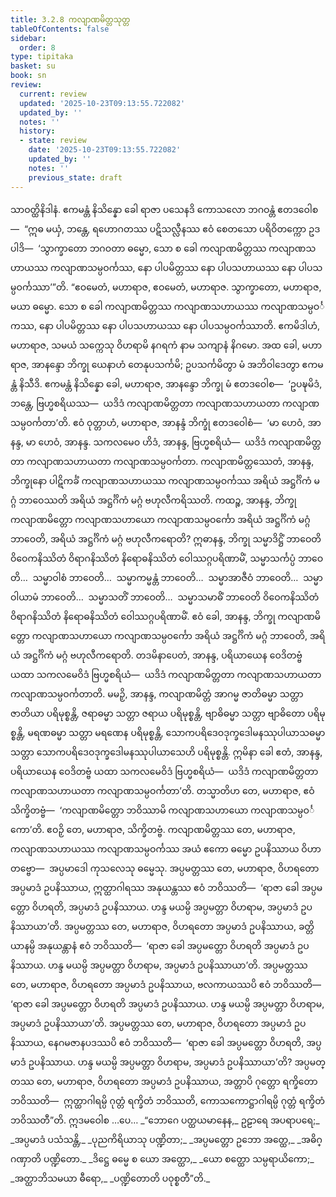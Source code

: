 ```yaml
---
title: 3.2.8 ကလျာဏမိတ္တသုတ္တ
tableOfContents: false
sidebar:
  order: 8
type: tipitaka
basket: su
book: sn
review:
  current: review
  updated: '2025-10-23T09:13:55.722082'
  updated_by: ''
  notes: ''
  history:
  - state: review
    date: '2025-10-23T09:13:55.722082'
    updated_by: ''
    notes: ''
    previous_state: draft
---
```



<ReviewStatus review={frontmatter.review} showDetails={true} />

<HypothesisAnnotation frontmatter={frontmatter} />

<DynamicBreadcrumb />

<Division number="129" book="sn" e="ch" v="18" p="299">

<Paragraph number="683" book="sn">
သာဝတ္ထိနိဒါနံ. ဧကမန္တံ နိသိန္နော ခေါ ရာဇာ ပသေနဒိ ကောသလော ဘဂဝန္တံ ဧတဒဝေါစ—  “ဣဓ မယှံ, ဘန္တေ, ရဟောဂတဿ ပဋိသလ္လီနဿ ဧဝံ စေတသော ပရိဝိတက္ကော ဥဒပါဒိ—  ‘သွာက္ခာတော ဘဂဝတာ ဓမ္မော, သော စ ခေါ ကလျာဏမိတ္တဿ ကလျာဏသဟာယဿ ကလျာဏသမ္ပဝင်္ကဿ, နော ပါပမိတ္တဿ နော ပါပသဟာယဿ နော ပါပသမ္ပဝင်္ကဿာ’”တိ.
</Paragraph>

<Paragraph number="684" book="sn">
“ဧဝမေတံ, မဟာရာဇ, ဧဝမေတံ, မဟာရာဇ. သွာက္ခာတော, မဟာရာဇ, မယာ ဓမ္မော. သော စ ခေါ ကလျာဏမိတ္တဿ ကလျာဏသဟာယဿ ကလျာဏသမ္ပဝင်္ကဿ, နော ပါပမိတ္တဿ နော ပါပသဟာယဿ နော ပါပသမ္ပဝင်္ကဿာတိ.
</Paragraph>

<Paragraph number="685" book="sn">
ဧကမိဒါဟံ, မဟာရာဇ, သမယံ သက္ကေသု ဝိဟရာမိ နဂရကံ နာမ သကျာနံ နိဂမော. အထ ခေါ, မဟာရာဇ, အာနန္ဒော ဘိက္ခု ယေနာဟံ တေနုပသင်္ကမိ; ဥပသင်္ကမိတွာ မံ အဘိဝါဒေတွာ ဧကမန္တံ နိသီဒိ. ဧကမန္တံ နိသိန္နော ခေါ, မဟာရာဇ, အာနန္ဒော ဘိက္ခု မံ ဧတဒဝေါစ—  ‘ဥပဍ္ဎမိဒံ, ဘန္တေ, ဗြဟ္မစရိယဿ—  ယဒိဒံ ကလျာဏမိတ္တတာ ကလျာဏသဟာယတာ ကလျာဏသမ္ပဝင်္ကတာ’တိ.
</Paragraph>

<Paragraph number="686" book="sn">
ဧဝံ ဝုတ္တာဟံ, မဟာရာဇ, အာနန္ဒံ ဘိက္ခုံ ဧတဒဝေါစံ—  ‘မာ ဟေဝံ, အာနန္ဒ, မာ ဟေဝံ, အာနန္ဒ. သကလမေဝ ဟိဒံ, အာနန္ဒ, ဗြဟ္မစရိယံ—  ယဒိဒံ ကလျာဏမိတ္တတာ ကလျာဏသဟာယတာ ကလျာဏသမ္ပဝင်္ကတာ. ကလျာဏမိတ္တဿေတံ, အာနန္ဒ, ဘိက္ခုနော ပါဋိကင်္ခံ ကလျာဏသဟာယဿ ကလျာဏသမ္ပဝင်္ကဿ အရိယံ အဋ္ဌင်္ဂိကံ မဂ္ဂံ ဘာဝေဿတိ အရိယံ အဋ္ဌင်္ဂိကံ မဂ္ဂံ ဗဟုလီကရိဿတိ.
</Paragraph>

<Paragraph number="687" book="sn">
ကထဉ္စ, အာနန္ဒ, ဘိက္ခု ကလျာဏမိတ္တော ကလျာဏသဟာယော ကလျာဏသမ္ပဝင်္ကော အရိယံ အဋ္ဌင်္ဂိကံ မဂ္ဂံ ဘာဝေတိ, အရိယံ အဋ္ဌင်္ဂိကံ မဂ္ဂံ ဗဟုလီကရောတိ? ဣဓာနန္ဒ, ဘိက္ခု သမ္မာဒိဋ္ဌိံ ဘာဝေတိ ဝိဝေကနိဿိတံ ဝိရာဂနိဿိတံ နိရောဓနိဿိတံ ဝေါဿဂ္ဂပရိဏာမိံ, သမ္မာသင်္ကပ္ပံ ဘာဝေတိ…  သမ္မာဝါစံ ဘာဝေတိ…  သမ္မာကမ္မန္တံ ဘာဝေတိ…  သမ္မာအာဇီဝံ ဘာဝေတိ…  သမ္မာဝါယာမံ ဘာဝေတိ…  သမ္မာသတိံ ဘာဝေတိ…  သမ္မာသမာဓိံ ဘာဝေတိ ဝိဝေကနိဿိတံ ဝိရာဂနိဿိတံ နိရောဓနိဿိတံ ဝေါဿဂ္ဂပရိဏာမိံ. ဧဝံ ခေါ, အာနန္ဒ, ဘိက္ခု ကလျာဏမိတ္တော ကလျာဏသဟာယော ကလျာဏသမ္ပဝင်္ကော အရိယံ အဋ္ဌင်္ဂိကံ မဂ္ဂံ ဘာဝေတိ, အရိယံ အဋ္ဌင်္ဂိကံ မဂ္ဂံ ဗဟုလီကရောတိ. တဒမိနာပေတံ, အာနန္ဒ, ပရိယာယေန ဝေဒိတဗ္ဗံ ယထာ သကလမေဝိဒံ ဗြဟ္မစရိယံ—  ယဒိဒံ ကလျာဏမိတ္တတာ ကလျာဏသဟာယတာ ကလျာဏသမ္ပဝင်္ကတာတိ.
</Paragraph>

<Paragraph number="688" book="sn">
မမဉှိ, အာနန္ဒ, ကလျာဏမိတ္တံ အာဂမ္မ ဇာတိဓမ္မာ သတ္တာ ဇာတိယာ ပရိမုစ္စန္တိ, ဇရာဓမ္မာ သတ္တာ ဇရာယ ပရိမုစ္စန္တိ, ဗျာဓိဓမ္မာ သတ္တာ ဗျာဓိတော ပရိမုစ္စန္တိ, မရဏဓမ္မာ သတ္တာ မရဏေန ပရိမုစ္စန္တိ, သောကပရိဒေဝဒုက္ခဒေါမနဿုပါယာသဓမ္မာ သတ္တာ သောကပရိဒေဝဒုက္ခဒေါမနဿုပါယာသေဟိ ပရိမုစ္စန္တိ. ဣမိနာ ခေါ ဧတံ, အာနန္ဒ, ပရိယာယေန ဝေဒိတဗ္ဗံ ယထာ သကလမေဝိဒံ ဗြဟ္မစရိယံ—  ယဒိဒံ ကလျာဏမိတ္တတာ ကလျာဏသဟာယတာ ကလျာဏသမ္ပဝင်္ကတာ’တိ.
</Paragraph>

<Paragraph number="689" book="sn">
တသ္မာတိဟ တေ, မဟာရာဇ, ဧဝံ သိက္ခိတဗ္ဗံ—  ‘ကလျာဏမိတ္တော ဘဝိဿာမိ ကလျာဏသဟာယော ကလျာဏသမ္ပဝင်္ကော’တိ. ဧဝဉှိ တေ, မဟာရာဇ, သိက္ခိတဗ္ဗံ.
</Paragraph>

<Paragraph number="690" book="sn">
ကလျာဏမိတ္တဿ တေ, မဟာရာဇ, ကလျာဏသဟာယဿ ကလျာဏသမ္ပဝင်္ကဿ အယံ ဧကော ဓမ္မော ဥပနိဿာယ ဝိဟာတဗ္ဗော—  အပ္ပမာဒေါ ကုသလေသု ဓမ္မေသု.
</Paragraph>

<Paragraph number="691" book="sn">
အပ္ပမတ္တဿ တေ, မဟာရာဇ, ဝိဟရတော အပ္ပမာဒံ ဥပနိဿာယ, ဣတ္ထာဂါရဿ အနုယန္တဿ ဧဝံ ဘဝိဿတိ—  ‘ရာဇာ ခေါ အပ္ပမတ္တော ဝိဟရတိ, အပ္ပမာဒံ ဥပနိဿာယ. ဟန္ဒ မယမ္ပိ အပ္ပမတ္တာ ဝိဟရာမ, အပ္ပမာဒံ ဥပနိဿာယာ’တိ.
</Paragraph>

<Paragraph number="692" book="sn">
အပ္ပမတ္တဿ တေ, မဟာရာဇ, ဝိဟရတော အပ္ပမာဒံ ဥပနိဿာယ, ခတ္တိယာနမ္ပိ အနုယန္တာနံ ဧဝံ ဘဝိဿတိ—  ‘ရာဇာ ခေါ အပ္ပမတ္တော ဝိဟရတိ အပ္ပမာဒံ ဥပနိဿာယ. ဟန္ဒ မယမ္ပိ အပ္ပမတ္တာ ဝိဟရာမ, အပ္ပမာဒံ ဥပနိဿာယာ’တိ.
</Paragraph>

<Paragraph number="693" book="sn">
အပ္ပမတ္တဿ တေ, မဟာရာဇ, ဝိဟရတော အပ္ပမာဒံ ဥပနိဿာယ, ဗလကာယဿပိ ဧဝံ ဘဝိဿတိ—  ‘ရာဇာ ခေါ အပ္ပမတ္တော ဝိဟရတိ အပ္ပမာဒံ ဥပနိဿာယ. ဟန္ဒ မယမ္ပိ အပ္ပမတ္တာ ဝိဟရာမ, အပ္ပမာဒံ ဥပနိဿာယာ’တိ.
</Paragraph>

<Paragraph number="694" book="sn">
အပ္ပမတ္တဿ တေ, မဟာရာဇ, ဝိဟရတော အပ္ပမာဒံ ဥပနိဿာယ, နေဂမဇာနပဒဿပိ ဧဝံ ဘဝိဿတိ—  ‘ရာဇာ ခေါ အပ္ပမတ္တော ဝိဟရတိ, အပ္ပမာဒံ ဥပနိဿာယ. ဟန္ဒ မယမ္ပိ အပ္ပမတ္တာ ဝိဟရာမ, အပ္ပမာဒံ ဥပနိဿာယာ’တိ?
</Paragraph>

<Paragraph number="695" book="sn">
အပ္ပမတ္တဿ တေ, မဟာရာဇ, ဝိဟရတော အပ္ပမာဒံ ဥပနိဿာယ, အတ္တာပိ ဂုတ္တော ရက္ခိတော ဘဝိဿတိ—  ဣတ္ထာဂါရမ္ပိ ဂုတ္တံ ရက္ခိတံ ဘဝိဿတိ, ကောသကောဋ္ဌာဂါရမ္ပိ ဂုတ္တံ ရက္ခိတံ ဘဝိဿတီ”တိ. ဣဒမဝေါစ …ပေ…
</Paragraph>

<Paragraph number="696" type="verses" book="sn">
_“ဘောဂေ ပတ္ထယမာနေန,_  
ဥဠာရေ အပရာပရေ;_  
_အပ္ပမာဒံ ပသံသန္တိ,_  
_ပုညကိရိယာသု ပဏ္ဍိတာ;_  
_အပ္ပမတ္တော ဥဘော အတ္ထေ,_  
_အဓိဂ္ဂဏှာတိ ပဏ္ဍိတော._  

</Paragraph>

<Paragraph number="697" type="verses" book="sn">
_ဒိဋ္ဌေ ဓမ္မေ စ ယော အတ္ထော,_  
_ယော စတ္ထော သမ္ပရာယိကော;_  
_အတ္ထာဘိသမယာ ဓီရော,_  
_ပဏ္ဍိတောတိ ပဝုစ္စတီ”တိ._
</Paragraph>
</Division>